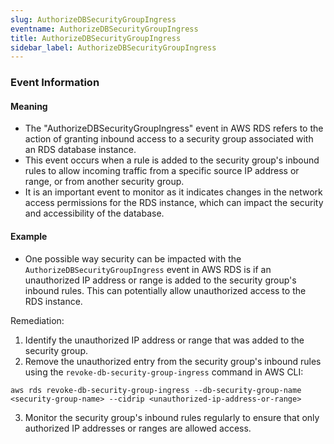 ```yaml
--- 
slug: AuthorizeDBSecurityGroupIngress
eventname: AuthorizeDBSecurityGroupIngress
title: AuthorizeDBSecurityGroupIngress
sidebar_label: AuthorizeDBSecurityGroupIngress
---
```

                       
### Event Information

#### Meaning

- The "AuthorizeDBSecurityGroupIngress" event in AWS RDS refers to the action of granting inbound access to a security group associated with an RDS database instance.
- This event occurs when a rule is added to the security group's inbound rules to allow incoming traffic from a specific source IP address or range, or from another security group.
- It is an important event to monitor as it indicates changes in the network access permissions for the RDS instance, which can impact the security and accessibility of the database.

#### Example

- One possible way security can be impacted with the `AuthorizeDBSecurityGroupIngress` event in AWS RDS is if an unauthorized IP address or range is added to the security group's inbound rules. This can potentially allow unauthorized access to the RDS instance.

Remediation:
1. Identify the unauthorized IP address or range that was added to the security group.
2. Remove the unauthorized entry from the security group's inbound rules using the `revoke-db-security-group-ingress` command in AWS CLI:

```
aws rds revoke-db-security-group-ingress --db-security-group-name <security-group-name> --cidrip <unauthorized-ip-address-or-range>
```

3. Monitor the security group's inbound rules regularly to ensure that only authorized IP addresses or ranges are allowed access.


 